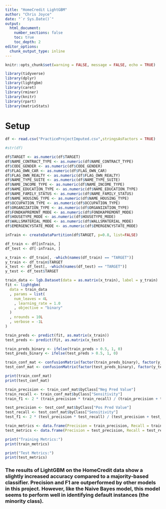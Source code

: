 ---
title: "HomeCredit LightGBM"
author: "Chris Joyce"
date: "`r Sys.Date()`"
output:
  html_document:
    number_sections: false
    toc: true
    toc_depth: 2
editor_options:
  chunk_output_type: inline
---

```{r setup, include=FALSE}
knitr::opts_chunk$set(warning = FALSE, message = FALSE, echo = TRUE)
```

```{r}
library(tidyverse)
library(dplyr)
library(lightgbm)
library(caret)
library(rminer)
library(knitr)
library(rpart)
library(matrixStats)
```

# Setup

```{r}
df <- read.csv("PracticeProjectImputed.csv",stringsAsFactors = TRUE)
```

```{r}
#str(df)
```

```{r}
df$TARGET <- as.numeric(df$TARGET)
df$NAME_CONTRACT_TYPE <- as.numeric(df$NAME_CONTRACT_TYPE)
df$CODE_GENDER <- as.numeric(df$CODE_GENDER)
df$FLAG_OWN_CAR <- as.numeric(df$FLAG_OWN_CAR)
df$FLAG_OWN_REALTY <- as.numeric(df$FLAG_OWN_REALTY)
df$NAME_TYPE_SUITE <- as.numeric(df$NAME_TYPE_SUITE)
df$NAME_INCOME_TYPE <- as.numeric(df$NAME_INCOME_TYPE)
df$NAME_EDUCATION_TYPE <- as.numeric(df$NAME_EDUCATION_TYPE)
df$NAME_FAMILY_STATUS <- as.numeric(df$NAME_FAMILY_STATUS)
df$NAME_HOUSING_TYPE <- as.numeric(df$NAME_HOUSING_TYPE)
df$OCCUPATION_TYPE <- as.numeric(df$OCCUPATION_TYPE)
df$ORGANIZATION_TYPE <- as.numeric(df$ORGANIZATION_TYPE)
df$FONDKAPREMONT_MODE <- as.numeric(df$FONDKAPREMONT_MODE)
df$HOUSETYPE_MODE <- as.numeric(df$HOUSETYPE_MODE)
df$WALLSMATERIAL_MODE <- as.numeric(df$WALLSMATERIAL_MODE)
df$EMERGENCYSTATE_MODE <- as.numeric(df$EMERGENCYSTATE_MODE)
```

```{r}
inTrain <- createDataPartition(df$TARGET, p=0.8, list=FALSE)

df_train <- df[inTrain, ]
df_test <- df[-inTrain, ]

x_train <- df_train[, -which(names(df_train) == "TARGET")]
y_train <- df_train$TARGET
x_test <- df_test[, -which(names(df_test) == "TARGET")]
y_test <- df_test$TARGET


```


```{r}
train_data <- lgb.Dataset(data = as.matrix(x_train), label = y_train)
fit <- lightgbm(
  data = train_data
  , params = list(
    num_leaves = 4L
    , learning_rate = 1.0
    , objective = "binary"
  )
  , nrounds = 10L
  , verbose = -1L
)
```

```{r}
train_preds <- predict(fit, as.matrix(x_train))
test_preds <- predict(fit, as.matrix(x_test))

train_preds_binary <- ifelse(train_preds > 0.5, 1, 0)
test_preds_binary <- ifelse(test_preds > 0.5, 1, 0)

train_conf_mat <- confusionMatrix(factor(train_preds_binary), factor(y_train))
test_conf_mat <- confusionMatrix(factor(test_preds_binary), factor(y_test))
```

```{r}
print(train_conf_mat)
print(test_conf_mat)
```

```{r}
train_precision <- train_conf_mat$byClass["Neg Pred Value"]
train_recall <- train_conf_mat$byClass["Sensitivity"]
train_f1 <- 2 * (train_precision * train_recall) / (train_precision + train_recall)

test_precision <- test_conf_mat$byClass["Pos Pred Value"]
test_recall <- test_conf_mat$byClass["Sensitivity"]
test_f1 <- 2 * (test_precision * test_recall) / (test_precision + test_recall)

train_metrics <- data.frame(Precision = train_precision, Recall = train_recall, F1 = train_f1)
test_metrics <- data.frame(Precision = test_precision, Recall = test_recall, F1 = test_f1)

print("Training Metrics:")
print(train_metrics)

print("Test Metrics:")
print(test_metrics)
```

### The results of LightGBM on the HomeCredit data show a slightly increased accuracy compared to a majority-based classifier.  Precision and F1 are outperformed by other models in this project.  However, like the Naive Bayes model, this model seems to perform well in identifying default instances (the minority class).